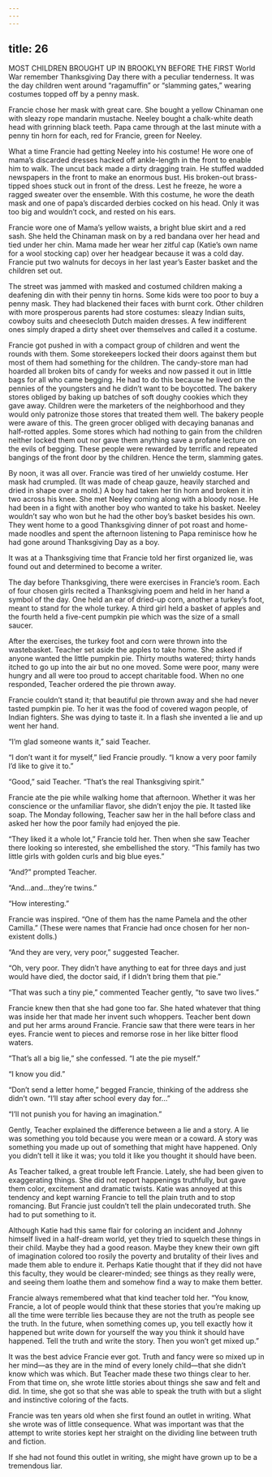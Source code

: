 ```yaml
---
---
---
```

title: 26
---






MOST CHILDREN BROUGHT UP IN BROOKLYN BEFORE THE FIRST World War remember Thanksgiving Day there with a peculiar tenderness. It was the day children went around “ragamuffin” or “slamming gates,” wearing costumes topped off by a penny mask.

Francie chose her mask with great care. She bought a yellow Chinaman one with sleazy rope mandarin mustache. Neeley bought a chalk-white death head with grinning black teeth. Papa came through at the last minute with a penny tin horn for each, red for Francie, green for Neeley.

What a time Francie had getting Neeley into his costume! He wore one of mama’s discarded dresses hacked off ankle-length in the front to enable him to walk. The uncut back made a dirty dragging train. He stuffed wadded newspapers in the front to make an enormous bust. His broken-out brass-tipped shoes stuck out in front of the dress. Lest he freeze, he wore a ragged sweater over the ensemble. With this costume, he wore the death mask and one of papa’s discarded derbies cocked on his head. Only it was too big and wouldn’t cock, and rested on his ears.

Francie wore one of Mama’s yellow waists, a bright blue skirt and a red sash. She held the Chinaman mask on by a red bandana over her head and tied under her chin. Mama made her wear her zitful cap (Katie’s own name for a wool stocking cap) over her headgear because it was a cold day. Francie put two walnuts for decoys in her last year’s Easter basket and the children set out.

The street was jammed with masked and costumed children making a deafening din with their penny tin horns. Some kids were too poor to buy a penny mask. They had blackened their faces with burnt cork. Other children with more prosperous parents had store costumes: sleazy Indian suits, cowboy suits and cheesecloth Dutch maiden dresses. A few indifferent ones simply draped a dirty sheet over themselves and called it a costume.

Francie got pushed in with a compact group of children and went the rounds with them. Some storekeepers locked their doors against them but most of them had something for the children. The candy-store man had hoarded all broken bits of candy for weeks and now passed it out in little bags for all who came begging. He had to do this because he lived on the pennies of the youngsters and he didn’t want to be boycotted. The bakery stores obliged by baking up batches of soft doughy cookies which they gave away. Children were the marketers of the neighborhood and they would only patronize those stores that treated them well. The bakery people were aware of this. The green grocer obliged with decaying bananas and half-rotted apples. Some stores which had nothing to gain from the children neither locked them out nor gave them anything save a profane lecture on the evils of begging. These people were rewarded by terrific and repeated bangings of the front door by the children. Hence the term, slamming gates.

By noon, it was all over. Francie was tired of her unwieldy costume. Her mask had crumpled. (It was made of cheap gauze, heavily starched and dried in shape over a mold.) A boy had taken her tin horn and broken it in two across his knee. She met Neeley coming along with a bloody nose. He had been in a fight with another boy who wanted to take his basket. Neeley wouldn’t say who won but he had the other boy’s basket besides his own. They went home to a good Thanksgiving dinner of pot roast and home-made noodles and spent the afternoon listening to Papa reminisce how he had gone around Thanksgiving Day as a boy.

It was at a Thanksgiving time that Francie told her first organized lie, was found out and determined to become a writer.

The day before Thanksgiving, there were exercises in Francie’s room. Each of four chosen girls recited a Thanksgiving poem and held in her hand a symbol of the day. One held an ear of dried-up corn, another a turkey’s foot, meant to stand for the whole turkey. A third girl held a basket of apples and the fourth held a five-cent pumpkin pie which was the size of a small saucer.

After the exercises, the turkey foot and corn were thrown into the wastebasket. Teacher set aside the apples to take home. She asked if anyone wanted the little pumpkin pie. Thirty mouths watered; thirty hands itched to go up into the air but no one moved. Some were poor, many were hungry and all were too proud to accept charitable food. When no one responded, Teacher ordered the pie thrown away.

Francie couldn’t stand it; that beautiful pie thrown away and she had never tasted pumpkin pie. To her it was the food of covered wagon people, of Indian fighters. She was dying to taste it. In a flash she invented a lie and up went her hand.

“I’m glad someone wants it,” said Teacher.

“I don’t want it for myself,” lied Francie proudly. “I know a very poor family I’d like to give it to.”

“Good,” said Teacher. “That’s the real Thanksgiving spirit.”

Francie ate the pie while walking home that afternoon. Whether it was her conscience or the unfamiliar flavor, she didn’t enjoy the pie. It tasted like soap. The Monday following, Teacher saw her in the hall before class and asked her how the poor family had enjoyed the pie.

“They liked it a whole lot,” Francie told her. Then when she saw Teacher there looking so interested, she embellished the story. “This family has two little girls with golden curls and big blue eyes.”

“And?” prompted Teacher.

“And…and…they’re twins.”

“How interesting.”

Francie was inspired. “One of them has the name Pamela and the other Camilla.” (These were names that Francie had once chosen for her non-existent dolls.)

“And they are very, very poor,” suggested Teacher.

“Oh, very poor. They didn’t have anything to eat for three days and just would have died, the doctor said, if I didn’t bring them that pie.”

“That was such a tiny pie,” commented Teacher gently, “to save two lives.”

Francie knew then that she had gone too far. She hated whatever that thing was inside her that made her invent such whoppers. Teacher bent down and put her arms around Francie. Francie saw that there were tears in her eyes. Francie went to pieces and remorse rose in her like bitter flood waters.

“That’s all a big lie,” she confessed. “I ate the pie myself.”

“I know you did.”

“Don’t send a letter home,” begged Francie, thinking of the address she didn’t own. “I’ll stay after school every day for…”

“I’ll not punish you for having an imagination.”

Gently, Teacher explained the difference between a lie and a story. A lie was something you told because you were mean or a coward. A story was something you made up out of something that might have happened. Only you didn’t tell it like it was; you told it like you thought it should have been.

As Teacher talked, a great trouble left Francie. Lately, she had been given to exaggerating things. She did not report happenings truthfully, but gave them color, excitement and dramatic twists. Katie was annoyed at this tendency and kept warning Francie to tell the plain truth and to stop romancing. But Francie just couldn’t tell the plain undecorated truth. She had to put something to it.

Although Katie had this same flair for coloring an incident and Johnny himself lived in a half-dream world, yet they tried to squelch these things in their child. Maybe they had a good reason. Maybe they knew their own gift of imagination colored too rosily the poverty and brutality of their lives and made them able to endure it. Perhaps Katie thought that if they did not have this faculty, they would be clearer-minded; see things as they really were, and seeing them loathe them and somehow find a way to make them better.

Francie always remembered what that kind teacher told her. “You know, Francie, a lot of people would think that these stories that you’re making up all the time were terrible lies because they are not the truth as people see the truth. In the future, when something comes up, you tell exactly how it happened but write down for yourself the way you think it should have happened. Tell the truth and write the story. Then you won’t get mixed up.”

It was the best advice Francie ever got. Truth and fancy were so mixed up in her mind—as they are in the mind of every lonely child—that she didn’t know which was which. But Teacher made these two things clear to her. From that time on, she wrote little stories about things she saw and felt and did. In time, she got so that she was able to speak the truth with but a slight and instinctive coloring of the facts.

Francie was ten years old when she first found an outlet in writing. What she wrote was of little consequence. What was important was that the attempt to write stories kept her straight on the dividing line between truth and fiction.

If she had not found this outlet in writing, she might have grown up to be a tremendous liar.